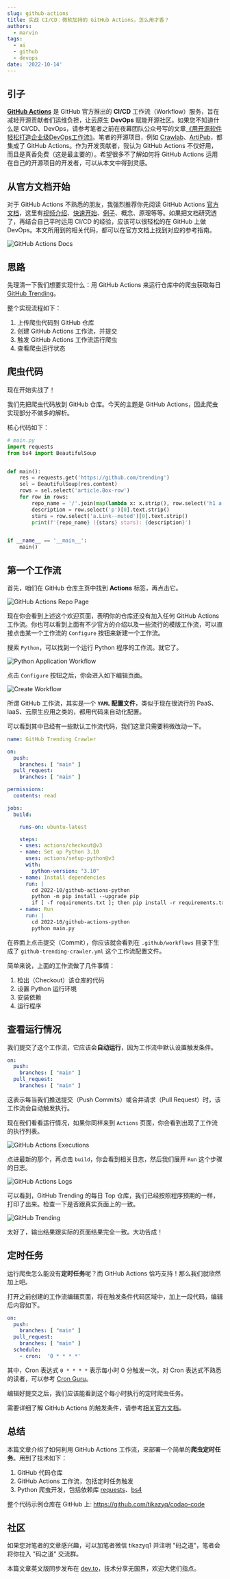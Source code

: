 ```yaml
---
slug: github-actions
title: 实战 CI/CD：微软加持的 GitHub Actions，怎么用才香？
authors:
  - marvin
tags:
  - ai
  - github
  - devops
date: '2022-10-14'
---
```

## 引子

**[GitHub Actions](https://docs.github.com/cn/actions)** 是 GitHub 官方推出的 **CI/CD** 工作流（Workflow）服务，旨在减轻开源贡献者们运维负担，让云原生 **DevOps** 赋能开源社区。如果您不知道什么是 CI/CD、DevOps，请参考笔者之前在夜幕团队公众号写的文章[《用开源软件轻松打造企业级DevOps工作流》](https://mp.weixin.qq.com/s?src=11&timestamp=1665707721&ver=4103&signature=gLUg5OqfEcWYe3ocTknKlmcbTy04ysBk5Su*XrFFNPbA79eJPI4OfN8hwLZAv1jRoOolcJMg13UcWdw6tQBUyZi8gqH0zsl8t8-73Bf96uPkI3YNa0pbCnnFppxLcIYs&new=1)。笔者的开源项目，例如 [Crawlab](https://github.com/crawlab-team/crawlab)、[ArtiPub](https://github.com/crawlab-team/artipub)，都集成了 GitHub Actions。作为开发贡献者，我认为 GitHub Actions 不仅好用，而且是真香免费（这是最主要的）。希望很多不了解如何将 GitHub Actions 运用在自己的开源项目的开发者，可以从本文中得到灵感。

## 从官方文档开始

对于 GitHub Actions 不熟悉的朋友，我强烈推荐你先阅读 GitHub Actions [官方文档](https://docs.github.com/cn/actions)，这里有[视频介绍](https://youtu.be/cP0I9w2coGU)、[快速开始](https://docs.github.com/cn/actions/quickstart)、[例子](https://docs.github.com/cn/actions/examples)、概念、原理等等。如果把文档研究透了，再结合自己平时运用 CI/CD 的经验，应该可以很轻松的在 GitHub 上做 DevOps。本文所用到的相关代码，都可以在官方文档上找到对应的参考指南。

![GitHub Actions Docs](https://codao.crawlab.cn/images/2022-10-14-004252.png)

## 思路

先理清一下我们想要实现什么：用 GitHub Actions 来运行仓库中的爬虫获取每日 [GitHub Trending](https://github.com/trending)。

<!--truncate-->
整个实现流程如下：

1. 上传爬虫代码到 GitHub 仓库
2. 创建 GitHub Actions 工作流，并提交
3. 触发 GitHub Actions 工作流运行爬虫
4. 查看爬虫运行状态

## 爬虫代码

现在开始实战了！

我们先把爬虫代码放到 GitHub 仓库。今天的主题是 GitHub Actions，因此爬虫实现部分不做多的解析。

核心代码如下：

```python
# main.py
import requests
from bs4 import BeautifulSoup


def main():
    res = requests.get('https://github.com/trending')
    sel = BeautifulSoup(res.content)
    rows = sel.select('article.Box-row')
    for row in rows:
        repo_name = '/'.join(map(lambda x: x.strip(), row.select('h1 a')[0].text.strip().split('/')))
        description = row.select('p')[0].text.strip()
        stars = row.select('a.Link--muted')[0].text.strip()
        print(f'{repo_name} ({stars} stars): {description}')


if __name__ == '__main__':
    main()
```

## 第一个工作流

首先，咱们在 GitHub 仓库主页中找到 **Actions** 标签，再点击它。

![GitHub Actions Repo Page](https://codao.crawlab.cn/images/2022-10-14-004737.png)

现在你会看到上述这个欢迎页面，表明你的仓库还没有加入任何 GitHub Actions 工作流。你也可以看到上面有不少官方的介绍以及一些流行的模版工作流，可以直接点击某一个工作流的 `Configure` 按钮来新建一个工作流。

搜索 `Python`，可以找到一个运行 Python 程序的工作流。就它了。

![Python Application Workflow](https://codao.crawlab.cn/images/2022-10-14-005218.png)

点击 `Configure` 按钮之后，你会进入如下编辑页面。

![Create Workflow](https://codao.crawlab.cn/images/2022-10-14-005350.png)

所谓 GitHub 工作流，其实是一个 **`YAML` 配置文件**，类似于现在很流行的 PaaS、IaaS、云原生应用之类的，都用代码来自动化配置。

可以看到其中已经有一些默认工作流代码，我们这里只需要稍微改动一下。

```yaml
name: GitHub Trending Crawler

on:
  push:
    branches: [ "main" ]
  pull_request:
    branches: [ "main" ]

permissions:
  contents: read

jobs:
  build:

    runs-on: ubuntu-latest

    steps:
    - uses: actions/checkout@v3
    - name: Set up Python 3.10
      uses: actions/setup-python@v3
      with:
        python-version: "3.10"
    - name: Install dependencies
      run: |
        cd 2022-10/github-actions-python
        python -m pip install --upgrade pip
        if [ -f requirements.txt ]; then pip install -r requirements.txt; fi
    - name: Run
      run: |
        cd 2022-10/github-actions-python
        python main.py
```

在界面上点击提交（Commit），你应该就会看到在 `.github/workflows` 目录下生成了 `github-trending-crawler.yml` 这个工作流配置文件。

简单来说，上面的工作流做了几件事情：

1. 检出（Checkout）该仓库的代码
2. 设置 Python 运行环境
3. 安装依赖
4. 运行程序

## 查看运行情况

我们提交了这个工作流，它应该会**自动运行**，因为工作流中默认设置触发条件。

```yaml
on:
  push:
    branches: [ "main" ]
  pull_request:
    branches: [ "main" ]
```

这表示每当我们推送提交（Push Commits）或合并请求（Pull Request）时，该工作流会自动触发执行。

现在我们看看运行情况，如果你同样来到 `Actions` 页面，你会看到出现了工作流的执行列表。

![GitHub Actions Executions](https://codao.crawlab.cn/images/2022-10-14-013733.png)

点进最新的那个，再点击 `build`，你会看到相关日志，然后我们展开 `Run` 这个步骤的日志。

![GitHub Actions Logs](https://codao.crawlab.cn/images/2022-10-14-013913.png)

可以看到，GitHub Trending 的每日 Top 仓库，我们已经按照程序预期的一样，打印了出来。检查一下是否跟真实页面上的一致。

![GitHub Trending](https://codao.crawlab.cn/images/2022-10-14-014113.png)

太好了，输出结果跟实际的页面结果完全一致。大功告成！

## 定时任务

运行爬虫怎么能没有**定时任务**呢？而 GitHub Actions 恰巧支持！那么我们就欣然加上吧。

打开之前创建的工作流编辑页面，将在触发条件代码区域中，加上一段代码，编辑后内容如下。

```yaml
on:
  push:
    branches: [ "main" ]
  pull_request:
    branches: [ "main" ]
  schedule:
    - cron:  '0 * * * *'
```

其中，Cron 表达式 `0 * * * *` 表示每小时 0 分触发一次。对 Cron 表达式不熟悉的读者，可以参考 [Cron Guru](https://crontab.guru/)。

编辑好提交之后，我们应该能看到这个每小时执行的定时爬虫任务。

需要详细了解 GitHub Actions 的触发条件，请参考[相关官方文档](https://docs.github.com/cn/actions/using-workflows/events-that-trigger-workflows)。

## 总结

本篇文章介绍了如何利用 GitHub Actions 工作流，来部署一个简单的**爬虫定时任务**。用到了技术如下：

1. GitHub 代码仓库
2. GitHub Actions 工作流，包括定时任务触发
3. Python 爬虫开发，包括依赖库 [requests](https://pypi.org/project/requests/)、[bs4](https://pypi.org/project/bs4/)

整个代码示例仓库在 GitHub 上: https://github.com/tikazyq/codao-code

## 社区

如果您对笔者的文章感兴趣，可以加笔者微信 tikazyq1 并注明 "码之道"，笔者会将你拉入 "码之道" 交流群。

本篇文章英文版同步发布在 [dev.to](https://dev.to/tikazyq/cicd-in-action-how-to-use-microsofts-github-actions-in-a-right-way-4g89)，技术分享无国界，欢迎大佬们指点。
